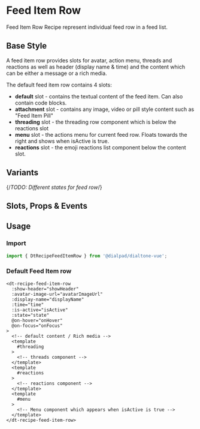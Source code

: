 

<Meta of={FeedItemRowStories}/>

# Feed Item Row

<Subtitle>
  Feed Item Row Recipe represent individual feed row in a feed list.
</Subtitle>

## Base Style

A feed item row provides slots for avatar, action menu, threads and reactions as well as header (display name & time)
and the content which can be either a message or a rich media.

The default feed item row contains 4 slots:

- **default** slot - contains the textual content of the feed item. Can also contain code blocks.
- **attachment** slot - contains any image, video or pill style content such as "Feed Item Pill"
- **threading** slot - the threading row component which is below the reactions slot
- **menu** slot - the actions menu for current feed row. Floats towards the right and shows when isActive is true.
- **reactions** slot - the emoji reactions list component below the content slot.

<Canvas>
  <Story of={FeedItemRowStories.Default} />
</Canvas>

## Variants

<Canvas>
  <Story of={FeedItemRowStories.Variants} />
</Canvas>

{/*TODO: Different states for feed row*/}

## Slots, Props & Events

<Controls />

## Usage

### Import

```jsx
import { DtRecipeFeedItemRow } from '@dialpad/dialtone-vue';
```

### Default Feed Item row

```vue
<dt-recipe-feed-item-row
  :show-header="showHeader"
  :avatar-image-url="avatarImageUrl"
  :display-name="displayName"
  :time="time"
  :is-active="isActive"
  :state="state"
  @on-hover="onHover"
  @on-focus="onFocus"
>
  <!-- default content / Rich media -->
  <template
    #threading
  >
    <!-- threads component -->
  </template>
  <template
    #reactions
  >
    <!-- reactions component -->
  </template>
  <template
    #menu
  >
    <!-- Menu component which appears when isActive is true -->
  </template>
</dt-recipe-feed-item-row>
```
